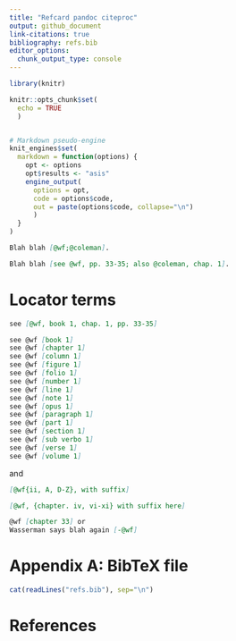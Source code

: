 ```yaml
---
title: "Refcard pandoc citeproc"
output: github_document
link-citations: true
bibliography: refs.bib
editor_options: 
  chunk_output_type: console
---
```


```r
library(knitr)

knitr::opts_chunk$set(
  echo = TRUE
  )


# Markdown pseudo-engine
knit_engines$set(
  markdown = function(options) {
    opt <- options
    opt$results <- "asis"
    engine_output(
      options = opt, 
      code = options$code,
      out = paste(options$code, collapse="\n")
      )
  }
)
```



```markdown
Blah blah [@wf;@coleman].
```


```markdown
Blah blah [see @wf, pp. 33-35; also @coleman, chap. 1].
```




# Locator terms

```markdown
see [@wf, book 1, chap. 1, pp. 33-35]
```

```markdown
see @wf [book 1]
see @wf [chapter 1]
see @wf [column 1]
see @wf [figure 1]
see @wf [folio 1]
see @wf [number 1]
see @wf [line 1]
see @wf [note 1]
see @wf [opus 1]
see @wf [paragraph 1]
see @wf [part 1]
see @wf [section 1]
see @wf [sub verbo 1]
see @wf [verse 1]
see @wf [volume 1]
```


and

```markdown
[@wf{ii, A, D-Z}, with suffix]
```

```markdown
[@wf, {chapter. iv, vi-xi} with suffix here]
```


```markdown
@wf [chapter 33] or 
Wasserman says blah again [-@wf]
```

# Appendix A: BibTeX file {-}

```r
cat(readLines("refs.bib"), sep="\n")
```


# References {-}